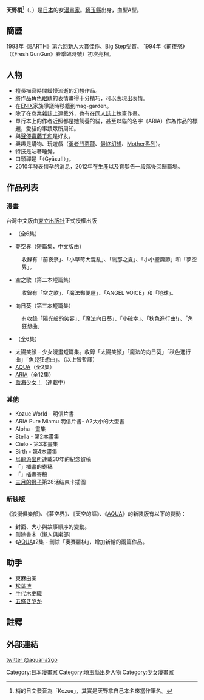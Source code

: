 {{Infobox 漫畫家
|姓名 = 天野梢
|畫像 = 
|畫像尺寸 = 
|附註 = 
|本名 = 天野梢
|日語原文 = {{lang|ja|天野 こずえ<br>（あまの こずえ）}}
|羅馬字 = Amano Kozue
|出生日期 = {{Birth date and age|1974|5|26}}
|出生地點 = [[埼玉縣|埼玉縣]]
|逝世日期 = 
|逝世地點 = 
|國籍 = {{JPN}}
|職業 = [[漫畫家|漫畫家]]
|活躍時期 = 1994年 - 現在
|類型 = 
|代表作 = 《{{link-ja|浪漫俱樂部|浪漫倶楽部}}》、<br>《[[水星領航員|ARIA]]》
|獎項 = 1993年《EARTH》第六回新人大賞佳作、Big Step受賞。
1994年『前夜祭』（『Fresh GunGun』春季臨時號）初次亮相。
|簽名 = 
|官方網站 = 
}}
{{japanese|japanese=天野 こずえ|kana=あまの こずえ|romaji=Amano Kozue}}

'''天野梢'''<ref>梢的日文發音為「Kozue」，其實是天野拿自己本名來當作筆名。</ref>（{{lang-ja|天野 こずえ}}、{{bd|1974年|5月26日|catIdx=Amano Kozue}}）是[[日本|日本]]的女[[漫畫家|漫畫家]]。[[埼玉縣|埼玉縣]]出身，血型A型。

== 簡歷 ==
1993年《EARTH》第六回新人大賞佳作、Big Step受賞。
1994年《前夜祭》（《Fresh GunGun》春季臨時號）初次亮相。

== 人物 ==
* 擅長描寫時間緩慢流逝的幻想作品。
* 將作品角色[[眼睛|眼睛]]的表情畫得十分精巧，可以表現出表情。
* 在[[ENIX|ENIX]]家族爭議時移籍到mag-garden。
* 除了在商業雜誌上連載外，也有在[[同人誌|同人誌]]上執筆作畫。
* 單行本上的作者近照都是她飼養的貓，甚至以貓的名字（ARIA）作為作品的標題，愛貓的事蹟眾所周知。
* 與[[聲優|聲優]][[齋藤千和|齋藤千和]]是好友。
* 興趣是購物、玩遊戲（[[勇者鬥惡龍|勇者鬥惡龍]]、[[最終幻想|最終幻想]]、[[Mother系列|Mother系列]]）。
* 特技是站著睡覺。
* 口頭禪是「{{lang|ja|ぎゃーす!!}}（Gyāsu!!）」。
* 2010年發表懷孕的消息，2012年在生產以及育嬰告一段落後回歸職場。

== 作品列表 ==
=== 漫畫 ===
台灣中文版由[[東立出版社|東立出版社]]正式授權出版
* {{link-ja|浪漫俱樂部|浪漫倶楽部}}（全6集）
* 夢空界（短篇集，中文版由）
: 收錄有「前夜祭」、「小草莓大混亂」、「剎那之夏」、「小小聖誕節」和「夢空界」。
* 空之歌（第二本短篇集）
: 收錄有「空之歌」、「魔法郵便屋」、「ANGEL VOICE」和「地球」。
* 向日葵（第三本短篇集）
:有收錄「陽光般的笑容」、「魔法向日葵」、「小確幸」、「秋色進行曲!」、「角狂想曲」
* {{tsl|ja|クレセントノイズ|魔音戰士}}（全6集）
* 太陽笑顔 - 少女漫畫短篇集。收錄「太陽笑顏」「魔法的向日葵」「秋色進行曲」「魚兒狂想曲」。（以上皆暫譯）
* [[水星領航員|AQUA]]（全2集）
* [[水星領航員|ARIA]]（全12集）
* [[藍海少女！|藍海少女！]]（連載中）

=== 其他 ===
* Kozue World - 明信片書
* ARIA Pure Miamu 明信片書- A2大小的大型書
* Alpha - 畫集
* Stella - 第2本畫集
* Cielo - 第3本畫集
* Birth - 第4本畫集
* [[烏龍派出所|烏龍派出所]]連載30年的紀念賀稿
*「{{lang|ja|刻の大地　パーフェクトガイドブック}}」插畫的寄稿
*「{{lang|ja|[[守護月天|守護月天]]FAN BOOK　[[櫻野みねね|櫻野みねね]]的本}}」插畫寄稿
* [[三月的狮子|三月的狮子]]第28话结束卡插图

=== 新裝版 ===
《浪漫俱樂部》、《夢空界》、《天空的謳》、《[[水星領航員|AQUA]]》的新裝版有以下的變動：
* 封面、大小與故事順序的變動。
* 刪除書末（懶人俱樂部）
* 《[[水星領航員|AQUA]]》2集 - 刪除「奧賽羅棋」，增加新繪的兩篇作品。

== 助手 ==
* [[東麻由美|東麻由美]]
* [[松葉博|松葉博]]
* [[手代木史織|手代木史織]]
* [[五條Sayaka|五條さやか]]

== 註釋 ==
{{Reflist}}

== 外部連結 ==
[https://twitter.com/aquaria2go twitter @aquaria2go]{{Wayback|url=https://twitter.com/aquaria2go |date=20190525002435 }}

{{DEFAULTSORT:Amano Kozue}}
[[Category:日本漫畫家|Category:日本漫畫家]]
[[Category:埼玉縣出身人物|Category:埼玉縣出身人物]]
[[Category:少女漫畫家|Category:少女漫畫家]]